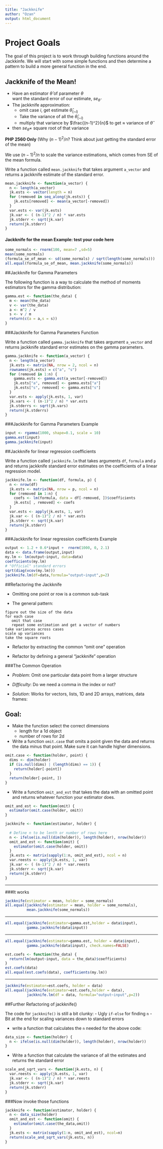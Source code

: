 ```yaml
---
title: "Jackknife"
author: "Ozan"
output: html_document
---
```


# Project Goals

The goal of this project is to work through building functions around the Jackkinfe. We will start with some simple functions and then determine a pattern to build a more general function in the end. 

## Jackknife of the Mean!

- Have an estimator $\hat{\theta}$ of parameter $\theta$  
  want the standard error of our estimate, $se_{\hat{\theta}}$
- The jackknife approximation:
    + omit case $i$, get estimate $\hat{\theta}_{(-i)}$
    + Take the variance of all the $\hat{\theta}_{(-i)}$
    + multiply that variance by $\frac{(n-1)^2}{n}$ to get $\approx$ variance of $\hat{\theta}$
- then $se_{\hat{\theta}}=$ square root of that variance

**PHP 2560 Only** (Why $(n-1)^2 / n$?  Think about just getting the standard
    error of the mean)

  We use $(n-1)^2 / n$ to scale the variance estimations, which comes from SE of the mean formula.

Write a function called `mean.jackknife` that takes argument `a_vector` and returns a jackknife estimate of the standard error.

```r
mean.jackknife <- function(a_vector) {
  n <- length(a_vector)
  jk.ests <- vector(length = n)
  for (removed in seq_along(jk.ests)) {
    jk.ests[removed] <- mean(a_vector[-removed])
  }
  var.ests <- var(jk.ests)
  jk.var <- ( (n-1)^2 / n) * var.ests
  jk.stderr <- sqrt(jk.var)
  return(jk.stderr)
}
```

#### Jackknife for the mean Example: test your code here

```r
some_normals <- rnorm(100, mean=7 ,sd=5)
mean(some_normals)
(formula_se_of_mean <- sd(some_normals) / sqrt(length(some_normals)))
all.equal(formula_se_of_mean, mean.jackknife(some_normals))
```

##Jackknife for Gamma Parameters

The following function is a way to calculate the method of moments estimators for the gamma distribution:

```r
gamma.est <- function(the_data) {
  m <- mean(the_data)
  v <- var(the_data)
  a <- m^2 / v
  s <- v / m
  return(c(a = a,s = s))
}
```

###Jackknife for Gamma Parameters Function

Write a function called `gamma.jackknife` that takes argument `a_vector` and returns jackknife standard error estimates on the gamma parameters. 

```r
gamma.jackknife <- function(a_vector) {
  n <- length(a_vector)
  jk.ests <- matrix(NA, nrow = 2, ncol = n)
  rownames(jk.ests) = c("a", "s")
  for (removed in 1:n) {
    gamma.ests <- gamma.est(a_vector[-removed])
    jk.ests["a", removed] <- gamma.ests["a"]
    jk.ests["s", removed] <- gamma.ests["s"]
  }
  var.ests <- apply(jk.ests, 1, var)
  jk.vars <- ( (n-1)^2 / n) * var.ests
  jk.stderrs <- sqrt(jk.vars)
  return(jk.stderrs)
}
```

###Jackknife for Gamma Parameters Example

```r
input <- rgamma(1000, shape=0.1, scale = 10)
gamma.est(input)
gamma.jackknife(input)
```

##Jackknife for linear regression coefficients

Write a function called `jackknife.lm` that takes arguments `df`, `formula` and `p` and returns jackknife standard error estimates on the coefficients of a linear regression model. 

```r
jackknife.lm <- function(df, formula, p) {
  n <- nrow(df)
  jk.ests <- matrix(NA, nrow = p, ncol = n)
  for (removed in 1:n) {
    coefs <- lm(formula, data = df[-removed, ])$coefficients
    jk.ests[ , removed] <- coefs
  }
  var.ests <- apply(jk.ests, 1, var)
  jk.var <- ( (n-1)^2 / n) * var.ests
  jk.stderr <- sqrt(jk.var)
  return(jk.stderr)
}
```

###Jackknife for linear regression coefficients Example

```r
output <- 1.2 + 0.6*input +  rnorm(1000, 0, 2.1)
data <- data.frame(output,input)
my.lm <- lm(output~input, data=data)
coefficients(my.lm)
# "Official" standard errors
sqrt(diag(vcov(my.lm)))
jackknife.lm(df=data,formula="output~input",p=2)
```

##Refactoring the Jackknife

- Omitting one point or row is a common sub-task

- The general pattern:

```
figure out the size of the data
for each case
   omit that case
   repeat some estimation and get a vector of numbers
take variances across cases
scale up variances
take the square roots
```
- Refactor by extracting the common "omit one" operation

- Refactor by defining a general "jackknife" operation

###The Common Operation

- _Problem_: Omit one particular data point from a larger structure

- _Difficulty_: Do we need a comma in the index or not?

- _Solution_: Works for vectors, lists, 1D and 2D arrays, matrices, data frames:

## Goal: 

- Make the function select the correct dimensions
    - length for a 1d object
    - number of rows for 2d
- Write a function `omit.case` that omits a point given the data and returns the data minus that point. Make sure it can handle higher dimensions. 

```r
omit.case <- function(holder, point) {
  dims <- dim(holder)
  if (is.null(dims) | (length(dims) == 1)) {
    return(holder[-point])
  }
  return(holder[-point, ])
}
```

- Write a function `omit_and_est` that takes the data with an omitted point and returns whatever function your estimator does.  
```r
omit_and_est <- function(omit) {
  estimator(omit.case(holder, omit))
}
```

```r
jackknife <- function(estimator, holder) {
  
  # Define n to be lenth or number of rows here
  n <- ifelse(is.null(dim(holder)), length(holder), nrow(holder))
  omit_and_est <- function(omit) {
    estimator(omit.case(holder, omit))
  }
  jk.ests <- matrix(sapply(1:n, omit_and_est), ncol = n)
  var.reests <- apply(jk.ests, 1, var)
  jk.var <- ( (n-1)^2 / n) * var.reests
  jk.stderr <- sqrt(jk.var)
  return(jk.stderr)
}
```

---

###It works

```r
jackknife(estimator = mean, holder = some_normals)
all.equal(jackknife(estimator = mean, holder = some_normals),
          mean.jackknife(some_normals))
```

---

```r
all.equal(jackknife(estimator=gamma.est,holder = data$input),
          gamma.jackknife(data$input))
```

---

```r
all.equal(jackknife(estimator=gamma.est, holder = data$input),
          gamma.jackknife(data$input), check.names=FALSE)
```

```r
est.coefs <- function(the_data) {
  return(lm(output~input, data = the_data)$coefficients)
}
est.coefs(data)
all.equal(est.coefs(data), coefficients(my.lm))
```

---

```r
jackknife(estimator=est.coefs, holder = data)
all.equal(jackknife(estimator=est.coefs,holder = data),
          jackknife.lm(df = data, formula="output~input",p=2))
```

##Further Refactoring of jackknife()

The code for `jackknife()` is still a bit clunky:
- Ugly `if-else` for finding `n`
- Bit at the end for scaling variances down to standard errors

- write a function that calculates the `n` needed for the above code:

```r
data_size <- function(holder) {
  n <- ifelse(is.null(dim(holder)), length(holder), nrow(holder))
}
```

- Write a function that calculate the variance of all the estimates and returns the standard error

```r
scale_and_sqrt_vars <- function(jk.ests, n) {
  var.reests <- apply(jk.ests, 1, var)
  jk.var <- ( (n-1)^2 / n) * var.reests
  jk.stderr <- sqrt(jk.var)
  return(jk.stderr)
}
```

###Now invoke those functions

```r
jackknife <- function(estimator, holder) {
  n <- data_size(holder)
  omit_and_est <- function(omit) {
    estimator(omit.case(the_data,omit))
  }
  jk.ests <- matrix(sapply(1:n, omit_and_est), ncol=n)
  return(scale_and_sqrt_vars(jk.ests, n))
}
```

